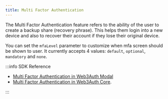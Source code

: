 ```yaml
---
title: Multi Factor Authentication
---
```


The Multi Factor Authentication feature refers to the ability of the user to create a backup share (recovery phrase). This helps them login into a new
device and also to recover their account if they lose their original device.

You can set the `mfaLevel` parameter to customize when mfa screen should be shown to user. It currently accepts 4 values: `default`, `optional`,
`mandatory` and `none`.

:::info SDK Reference

- [Multi Factor Authentication in Web3Auth Modal](/sdk/pnp/web/modal/mfa)
- [Multi Factor Authentication in Web3Auth Core](/sdk/pnp/web/no-modal/mfa).

:::
